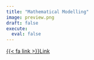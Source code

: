 ```yaml
---
title: "Mathematical Modelling"
image: preview.png
draft: false
execute:
  eval: false
---
```


[{{< fa link >}}Link](https://pntnguyen.github.io/note_book/){.btn .btn-outline-secondary role="button"}